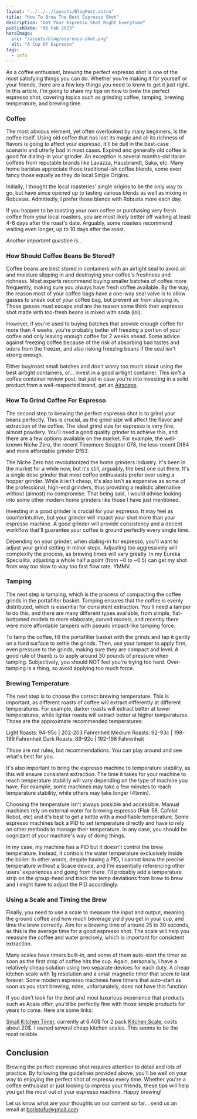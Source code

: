 ```yaml
---
layout: "../../../layouts/BlogPost.astro"
title: "How To Brew The Best Espresso Shot"
description: "Get Your Espresso Shot Right Everytime"
publishDate: "06 Feb 2023"
heroImage:
  src: "/assets/blog/espresso-shot.png"
  alt: "A Cup Of Espresso"
tags:
  - info
---
```


As a coffee enthusiast, brewing the perfect espresso shot is one of the most satisfying things you can do. Whether you're making it for yourself or your friends, there are a few key things you need to know to get it just right. In this article, I'm going to share my tips on how to brew the perfect espresso shot, covering topics such as grinding coffee, tamping, brewing temperature, and brewing time.

### Coffee
The most obvious element, yet often overlooked by many beginners, is the coffee itself. Using old coffee that has lost its magic and all its richness of flavors is going to affect your espresso, it'll be dull in the best-case scenario and utterly bad in most cases. Expired and generally old coffee is good for dialing-in your grinder. An exception is several months-old Italian coffees from reputable brands like Lavazza, Hausbrandt, Saka, etc. Many home baristas appreciate those traditional-ish coffee blends, some even fancy those equally as they do local Single Origins.

Initially, I thought the local roasteries' single origins to be the only way to go, but have since opened up to tasting various blends as well as mixing in Robustas. Admittedly, I prefer those blends with Robusta more each day.

If you happen to be roasting your own coffee or purchasing very fresh coffee from your local roasters, you are most likely better off waiting at least 4-6 days after the roast's date. Arguably, some roasters recommend waiting even longer, up to 10 days after the roast.

*Another important question is...*
### How Should Coffee Beans Be Stored?
Coffee beans are best stored in containers with an airtight seal to avoid air and moisture slipping in and destroying your coffee's freshness and richness. Most experts recommend buying smaller batches of coffee more frequently, making sure you always have fresh coffee available. By the way, the reason most of your coffee bags have a one-way seal valve is to allow gasses to sneak out of your coffee bag, but prevent air from slipping in. Those gasses must escape and are the reason some think their espresso shot made with too-fresh beans is mixed with soda (lol).

However, if you're used to buying batches that provide enough coffee for more than 4 weeks, you're probably better off freezing a portion of your coffee and only leaving enough coffee for 2 weeks ahead. Some advice against freezing coffee because of the risk of absorbing bad tastes and odors from the freezer, and also risking freezing beans if the seal isn't strong enough.

Either buy/roast small batches and don't worry too much about using the best airtight containers, or... invest in a good airtight container. This isn't a coffee container review post, but just in case you're into investing in a solid product from a well-respected brand, get an [Airscape](https://amzn.to/3I1wSol).

### How To Grind Coffee For Espresso

The second step to brewing the perfect espresso shot is to grind your beans perfectly. This is crucial, as the grind size will affect the flavor and extraction of the coffee. The ideal grind size for espresso is very fine, almost powdery. You'll need a good quality grinder to achieve this, and there are a few options available on the market. For example, the well-known Niche Zero, the recent Timemore Sculptor 078, the less-recent Df84 and more affordable grinder Df63.

The Niche Zero has revolutionized the home grinders industry. It's been in the market for a while now, but it's still, arguably, the best one out there. It's a single dose grinder that most coffee enthusiasts prefer over using a hopper grinder. While it isn't cheap, it's also isn't as expensive as some of the professional, high-end grinders, thus providing a realistic alternative without (almost) no compromise. That being said, I would advise looking into some other modern home grinders like those I have just mentioned.

Investing in a good grinder is crucial for your espresso. It may feel as counterintuitive, but your grinder will impact your shot more than your espresso machine. A good grinder will provide consistency and a decent workflow that'll guarantee your coffee is ground perfectly every single time.

Depending on your grinder, when dialing-in for espresso, you'll want to adjust your grind setting in minor steps. Adjusting too aggressively will complexify the process, as brewing times will vary greatly. In my Eureka Specialita, adjusting a whole half a point (from ~0 to ~0.5) can get my shot from way too slow to way too fast flow rate. YMMV.

### Tamping

The next step is tamping, which is the process of compacting the coffee grinds in the portafilter basket. Tamping ensures that the coffee is evenly distributed, which is essential for consistent extraction. You'll need a tamper to do this, and there are many different types available, from simple, flat-bottomed models to more elaborate, curved models, and recently there were more affordable tampers with pseudo impact-like tamping force.

To tamp the coffee, fill the portafilter basket with the grinds and tap it gently on a hard surface to settle the grinds. Then, use your tamper to apply firm, even pressure to the grinds, making sure they are compact and level. A good rule of thumb is to apply around 30 pounds of pressure when tamping. Subjectively, you should NOT feel you're trying too hard. Over-tamping is a thing, so avoid applying too much force.

### Brewing Temperature


The next step is to choose the correct brewing temperature. This is important, as different roasts of coffee will extract differently at different temperatures. For example, darker roasts will extract better at lower temperatures, while lighter roasts will extract better at higher temperatures. Those are the approximate recommended temperatures:

Light Roasts: 94-95c | 202-203 Fahrenheit
Medium Roasts: 92-93c | 198-199 Fahrenheit
Dark Roasts: 89-92c | 192-198 Fahrenheit

Those are not rules, but recommendations. You can play around and see what's best for you.

It's also important to bring the espresso machine to temperature stability, as this will ensure consistent extraction. The time it takes for your machine to reach temperature stability will vary depending on the type of machine you have. For example, some machines may take a few minutes to reach temperature stability, while others may take longer (45min).

Choosing the temperature isn't always possible and accessible. Manual machines rely on external water for brewing espresso (Flair 58, Cafelat Robot, etc) and it's best to get a kettle with a modifiable temperature. Some espresso machines lack a PID to set temperature directly and have to rely on other methods to manage their temperature. In any case, you should be cognizant of your machine's way of doing things.

In my case, my machine has a PID but it doesn't control the brew temperature. Instead, it controls the water temperature exclusively inside the boiler. In other words, despite having a PID, I cannot know the precise temperature without a Scace device, and I'm essentially referencing other users' experiences and going from there. I'll probably add a temperature strip on the group-head and track the temp deviations from brew to brew and I might have to adjust the PID accordingly.

### Using a Scale and Timing the Brew

Finally, you need to use a scale to measure the input and output, meaning the ground coffee and how much beverage yield you get in your cup, and time the brew correctly. Aim for a brewing time of around 25 to 30 seconds, as this is the average time for a good espresso shot. The scale will help you measure the coffee and water precisely, which is important for consistent extraction.

Many scales have timers built-in, and some of them auto-start the timer as soon as the first drop of coffee hits the cup. Again, personally, I have a relatively cheap solution using two separate devices for each duty. A cheap kitchen scale with 1g resolution and a small magnetic timer that seem to last forever. Some modern espresso machines have timers that auto-start as soon as you start brewing, mine, unfortunately, does not have this function.

If you don't look for the *best* and most luxurious experience that products such as Acaia offer, you'd be perfectly fine with those simple products for years to come. Here are some links:

[Small Kitchen Timer](https://amzn.to/3HCj9Tw), currently at 6.40$ for 2 pack
[Kitchen Scale](https://amzn.to/3XdXs1K), costs about 20$. I owned several cheap kitchen scales. This seems to be the most reliable.

## Conclusion
Brewing the perfect espresso shot requires attention to detail and lots of practice. By following the guidelines provided above, you'll be well on your way to enjoying the perfect shot of espresso every time. Whether you're a coffee enthusiast or just looking to impress your friends, these tips will help you get the most out of your espresso machine. Happy brewing!

Let us know what are your thoughts on our content so far... send us an email at boristofu@gmail.com
